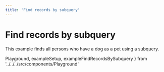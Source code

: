 ```yaml
---
title: 'Find records by subquery'
---
```


# Find records by subquery

This example finds all persons who have a dog as a pet using a subquery.

  Playground,
  exampleSetup,
  exampleFindRecordsBySubquery
} from '../../../src/components/Playground'

<Playground code={exampleFindRecordsBySubquery} setupCode={exampleSetup} />
